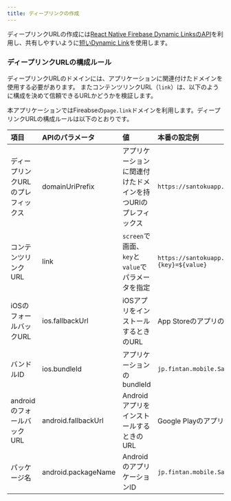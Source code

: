 ```yaml
---
title: ディープリンクの作成
---
```


ディープリンクURLの作成には[React Native Firebase Dynamic LinksのAPI](https://rnfirebase.io/dynamic-links/usage#create-a-link)を利用し、共有しやすいように[短いDynamic Link](https://firebase.google.com/docs/dynamic-links/android/create)を使用します。

### ディープリンクURLの構成ルール

ディープリンクURLのドメインには、アプリケーションに関連付けたドメインを使用する必要があります。
またコンテンツリンクURL（`link`）は、以下のように構成を決めて信頼できるURLかどうかを検証します。

本アプリケーションではFireabseの`page.link`ドメインを利用します。ディープリンクURLの構成ルールは以下のとおりです。

|項目|APIのパラメータ|値|本番の設定例|
|:-------|:-|:--|:---|
|ディープリンクURLのプレフィックス|domainUriPrefix|アプリケーションに関連付けたドメインを持つURIのプレフィックス|`https://santokuapp.page.link/`|
|コンテンツリンクURL|link|`screen`で画面、`key`と`value`でパラメータを指定|`https://santokuapp.page.link/${screen}?{key}=${value}`|
|iOSのフォールバックURL|ios.fallbackUrl|iOSアプリをインストールするときのURL|App StoreのアプリのURL|
|バンドルID|ios.bundleId|アプリケーションのbundleId|`jp.fintan.mobile.SantokuApp`|
|androidのフォールバックURL|android.fallbackUrl|AndroidアプリをインストールするときのURL|Google PlayのアプリのURL|
|パッケージ名|android.packageName|AndroidのアプリケーションID|`jp.fintan.mobile.SantokuApp`|
